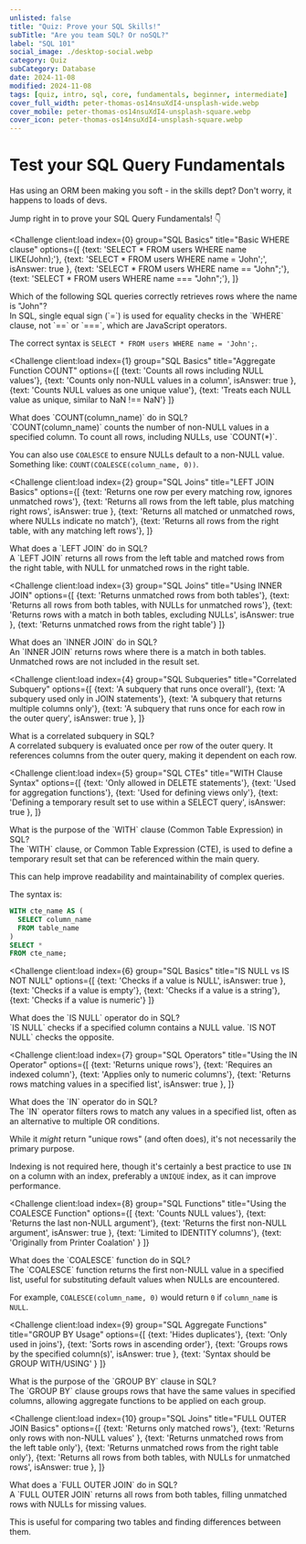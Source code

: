 ```yaml
---
unlisted: false
title: "Quiz: Prove your SQL Skills!"
subTitle: "Are you team SQL? Or noSQL?"
label: "SQL 101"
social_image: ./desktop-social.webp
category: Quiz
subCategory: Database
date: 2024-11-08
modified: 2024-11-08
tags: [quiz, intro, sql, core, fundamentals, beginner, intermediate]
cover_full_width: peter-thomas-os14nsuXdI4-unsplash-wide.webp
cover_mobile: peter-thomas-os14nsuXdI4-unsplash-square.webp
cover_icon: peter-thomas-os14nsuXdI4-unsplash-square.webp
---
```



# Test your SQL Query Fundamentals

Has using an ORM been making you soft - in the skills dept? 
Don't worry, it happens to loads of devs. 

Jump right in to prove your SQL Query Fundamentals! 👇

<QuizUI>

<Challenge
  client:load
  index={0}
  group="SQL Basics"
  title="Basic WHERE clause"
  options={[
    {text: 'SELECT * FROM users WHERE name LIKE(John);'},
    {text: 'SELECT * FROM users WHERE name = \'John\';', isAnswer: true },
    {text: 'SELECT * FROM users WHERE name == "John";'},
    {text: 'SELECT * FROM users WHERE name === "John";'},
  ]}
>
  <slot name="question">
  <div className="question">
    Which of the following SQL queries correctly retrieves rows where the name is "John"?
  </div>
  </slot>

  <slot name="explanation">
  <div className="explanation">
In SQL, single equal sign (`=`) is used for equality checks in the `WHERE` clause, not `==` or `===`, which are JavaScript operators.

The correct syntax is `SELECT * FROM users WHERE name = 'John';`.
  </div>
  </slot>
</Challenge>

<Challenge
  client:load
  index={1}
  group="SQL Basics"
  title="Aggregate Function COUNT"
  options={[
    {text: 'Counts all rows including NULL values'},
    {text: 'Counts only non-NULL values in a column', isAnswer: true },
    {text: 'Counts NULL values as one unique value'},
    {text: 'Treats each NULL value as unique, similar to NaN !== NaN'}
  ]}
>
  <slot name="question">
  <div className="question">
    What does `COUNT(column_name)` do in SQL?
  </div>
  </slot>

  <slot name="explanation">
  <div className="explanation">
`COUNT(column_name)` counts the number of non-NULL values in a specified column. To count all rows, including NULLs, use `COUNT(*)`.

You can also use `COALESCE` to ensure NULLs default to a non-NULL value. Something like: `COUNT(COALESCE(column_name, 0))`.
  </div>
  </slot>
</Challenge>

<Challenge
  client:load
  index={2}
  group="SQL Joins"
  title="LEFT JOIN Basics"
  options={[
    {text: 'Returns one row per every matching row, ignores unmatched rows'},
    {text: 'Returns all rows from the left table, plus matching right rows', isAnswer: true },
    {text: 'Returns all matched or unmatched rows, where NULLs indicate no match'},
    {text: 'Returns all rows from the right table, with any matching left rows'},
  ]}
>
  <slot name="question">
  <div className="question">
    What does a `LEFT JOIN` do in SQL?
  </div>
  </slot>

  <slot name="explanation">
  <div className="explanation">
A `LEFT JOIN` returns all rows from the left table and matched rows from the right table, with NULL for unmatched rows in the right table.
  </div>
  </slot>
</Challenge>

<Challenge
  client:load
  index={3}
  group="SQL Joins"
  title="Using INNER JOIN"
  options={[
    {text: 'Returns unmatched rows from both tables'},
    {text: 'Returns all rows from both tables, with NULLs for unmatched rows'},
    {text: 'Returns rows with a match in both tables, excluding NULLs', isAnswer: true },
    {text: 'Returns unmatched rows from the right table'}
  ]}
>
  <slot name="question">
  <div className="question">
    What does an `INNER JOIN` do in SQL?
  </div>
  </slot>

  <slot name="explanation">
  <div className="explanation">
An `INNER JOIN` returns rows where there is a match in both tables. Unmatched rows are not included in the result set.
  </div>
  </slot>
</Challenge>

<Challenge
  client:load
  index={4}
  group="SQL Subqueries"
  title="Correlated Subquery"
  options={[
    {text: 'A subquery that runs once overall'},
    {text: 'A subquery used only in JOIN statements'},
    {text: 'A subquery that returns multiple columns only'},
    {text: 'A subquery that runs once for each row in the outer query', isAnswer: true },
  ]}
>
  <slot name="question">
  <div className="question">
    What is a correlated subquery in SQL?
  </div>
  </slot>

  <slot name="explanation">
  <div className="explanation">
A correlated subquery is evaluated once per row of the outer query. It references columns from the outer query, making it dependent on each row.
  </div>
  </slot>
</Challenge>

<Challenge
  client:load
  index={5}
  group="SQL CTEs"
  title="WITH Clause Syntax"
  options={[
    {text: 'Only allowed in DELETE statements'},
    {text: 'Used for aggregation functions'},
    {text: 'Used for defining views only'},
    {text: 'Defining a temporary result set to use within a SELECT query', isAnswer: true },
  ]}
>
  <slot name="question">
  <div className="question">
    What is the purpose of the `WITH` clause (Common Table Expression) in SQL?
  </div>
  </slot>

  <slot name="explanation">
  <div className="explanation">
The `WITH` clause, or Common Table Expression (CTE), is used to define a temporary result set that can be referenced within the main query.

This can help improve readability and maintainability of complex queries.

The syntax is:
```sql
WITH cte_name AS (
  SELECT column_name
  FROM table_name
)
SELECT *
FROM cte_name;
```

  </div>
  </slot>
</Challenge>

<Challenge
  client:load
  index={6}
  group="SQL Basics"
  title="IS NULL vs IS NOT NULL"
  options={[
    {text: 'Checks if a value is NULL', isAnswer: true },
    {text: 'Checks if a value is empty'},
    {text: 'Checks if a value is a string'},
    {text: 'Checks if a value is numeric'}
  ]}
>
  <slot name="question">
  <div className="question">
    What does the `IS NULL` operator do in SQL?
  </div>
  </slot>

  <slot name="explanation">
  <div className="explanation">
`IS NULL` checks if a specified column contains a NULL value. `IS NOT NULL` checks the opposite.
  </div>
  </slot>
</Challenge>

<Challenge
  client:load
  index={7}
  group="SQL Operators"
  title="Using the IN Operator"
  options={[
    {text: 'Returns unique rows'},
    {text: 'Requires an indexed column'},
    {text: 'Applies only to numeric columns'},
    {text: 'Returns rows matching values in a specified list', isAnswer: true },
  ]}
>
  <slot name="question">
  <div className="question">
    What does the `IN` operator do in SQL?
  </div>
  </slot>

  <slot name="explanation">
  <div className="explanation">
The `IN` operator filters rows to match any values in a specified list, often as an alternative to multiple OR conditions.

While it *might* return "unique rows" (and often does), it's not necessarily the primary purpose. 

Indexing is not required here, though it's certainly a best practice to use `IN` on a column with an index, preferably a `UNIQUE` index, as it can improve performance.

  </div>
  </slot>
</Challenge>

<Challenge
  client:load
  index={8}
  group="SQL Functions"
  title="Using the COALESCE Function"
  options={[
    {text: 'Counts NULL values'},
    {text: 'Returns the last non-NULL argument'},
    {text: 'Returns the first non-NULL argument', isAnswer: true },
    {text: 'Limited to IDENTITY columns'},
    {text: 'Originally from Printer Coalation' }
  ]}
>
  <slot name="question">
  <div className="question">
    What does the `COALESCE` function do in SQL?
  </div>
  </slot>

  <slot name="explanation">
  <div className="explanation">
The `COALESCE` function returns the first non-NULL value in a specified list, useful for substituting default values when NULLs are encountered.

For example, `COALESCE(column_name, 0)` would return `0` if `column_name` is `NULL`.
  </div>
  </slot>
</Challenge>

<Challenge
  client:load
  index={9}
  group="SQL Aggregate Functions"
  title="GROUP BY Usage"
  options={[
    {text: 'Hides duplicates'},
    {text: 'Only used in joins'},
    {text: 'Sorts rows in ascending order'},
    {text: 'Groups rows by the specified column(s)', isAnswer: true },
    {text: 'Syntax should be GROUP WITH/USING' }
  ]}
>
  <slot name="question">
  <div className="question">
    What is the purpose of the `GROUP BY` clause in SQL?
  </div>
  </slot>

  <slot name="explanation">
  <div className="explanation">
The `GROUP BY` clause groups rows that have the same values in specified columns, allowing aggregate functions to be applied on each group.
  </div>
  </slot>
</Challenge>

<Challenge
  client:load
  index={10}
  group="SQL Joins"
  title="FULL OUTER JOIN Basics"
  options={[
    {text: 'Returns only matched rows'},
    {text: 'Returns only rows with non-NULL values' },
    {text: 'Returns unmatched rows from the left table only'},
    {text: 'Returns unmatched rows from the right table only'},
    {text: 'Returns all rows from both tables, with NULLs for unmatched rows', isAnswer: true },
  ]}
>
  <slot name="question">
  <div className="question">
    What does a `FULL OUTER JOIN` do in SQL?
  </div>
  </slot>

  <slot name="explanation">
  <div className="explanation">
A `FULL OUTER JOIN` returns all rows from both tables, filling unmatched rows with NULLs for missing values.

This is useful for comparing two tables and finding differences between them.
  </div>
  </slot>
</Challenge>

</QuizUI>
